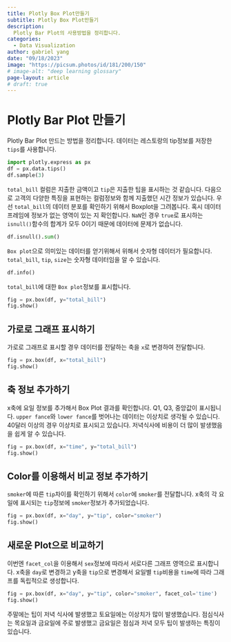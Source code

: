 ```yaml
---
title: Plotly Box Plot만들기
subtitle: Plotly Box Plot만들기
description:
  Plotly Bar Plot의 사용방법을 정리합니다.
categories:
  - Data Visualization
author: gabriel yang
date: "09/18/2023"
image: "https://picsum.photos/id/181/200/150"
# image-alt: "deep learning glossary"
page-layout: article
# draft: true
---
```


# Plotly Bar Plot 만들기

Plotly Bar Plot 만드는 방법을 정리합니다. 데이터는 레스토랑의 tip정보를 저장한 `tips`를 사용합니다.
``` python
import plotly.express as px
df = px.data.tips()
df.sample(3)
```

`total_bill` 컬럼은 지출한 금액이고 `tip`은 지출한 팁을 표시하는 것 같습니다.  다음으로 고객의 다양한 특징을 표현하는 컬럼정보와 함께 지출했던 시간 정보가 있습니다. 우선 `total_bill`의 데이터 분포를 확인하기 위해서 Boxplot을 그려봅니다. 혹시 데이터프레임에 정보가 없는 영역이 있는 지 확인합니다. `NaN`인 경우 `true`로 표시하는 `isnull()`함수의 합계가 모두 0이기 때문에 데이터에 문제가 없습니다.

``` python
df.isnull().sum()
```

`Box plot`으로 의미있는 데이터를 얻기위해서 위해서 숫자형 데이터가 필요합니다. `total_bill`, `tip`, `size`는 숫자형 데이터임을 알 수 있습니다.
``` python
df.info()
```

`total_bill`에 대한 `Box plot`정보를 표시합니다.
``` python
fig = px.box(df, y="total_bill")
fig.show()
```

## 가로로 그래프 표시하기

가로로 그래프로 표시할 경우 데이터를 전달하는 축을 `x`로 변경하여 전달합니다.

``` python
fig = px.box(df, x="total_bill")
fig.show()
```

## 축 정보 추가하기

x축에 요일 정보를 추가해서 Box Plot 결과를 확인합니다. Q1, Q3, 중앙값이 표시됩니다. `upper fance`와 `lower fance`를 벗어나는 데이터는 이상치로 생각될 수 있습니다. 40달러 이상의 경우 이상치로 표시되고 있습니다. 저녁식사에 비용이 더 많이 발생했음을 쉽게 알 수 있습니다.

``` python
fig = px.box(df, x="time", y="total_bill")
fig.show()
```

## Color를 이용해서 비교 정보 추가하기

`smoker`에 따른 `tip`차이를 확인하기 위해서 `color`에 `smoker`를 전달합니다. x축의 각 요일에 표시되는 `tip`정보에 `smoker`정보가 추가되었습니다.

``` python
fig = px.box(df, x="day", y="tip", color="smoker")
fig.show()
```

## 새로운 Plot으로 비교하기

이번엔 `facet_col`을 이용해서 `sex`정보에 따라서 서로다른 그래프 영역으로 표시합니다. x축을 `day`로 변경하고 y축을 `tip`으로 변경해서 요일별 `tip`비용을 `time`에 따라 그래프를 독립적으로 생성합니다.
``` python
fig = px.box(df, x="day", y="tip", color="smoker", facet_col='time')
fig.show()
```

주말에는 팁이 저녁 식사에 발생했고 토요일에는 이상치가 많이 발생했습니다. 점심식사는 목요일과 금요일에 주로 발생했고 금요일은 점심과 저녁 모두 팁이 발생하는 특징이 있습니다.